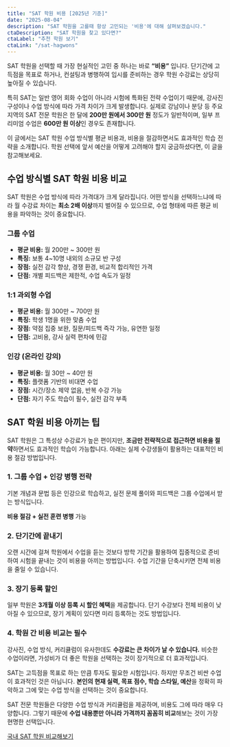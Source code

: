 ```yaml
---
title: "SAT 학원 비용 [2025년 기준]"
date: "2025-08-04"
description: "SAT 학원을 고를때 항상 고민되는 '비용'에 대해 살펴보겠습니다."
ctaDescription: "SAT 학원을 찾고 있다면?"
ctaLabel: "추천 학원 보기"
ctaLink: "/sat-hagwons"
---
```


SAT 학원을 선택할 때 가장 현실적인 고민 중 하나는 바로 **“비용”** 입니다. 단기간에 고득점을 목표로 하거나, 컨설팅과 병행하여 입시를 준비하는 경우 학원 수강료는 상당히 높아질 수 있습니다.

특히 SAT는 일반 영어 회화 수업이 아니라 시험에 특화된 전략 수업이기 때문에, 강사진 구성이나 수업 방식에 따라 가격 차이가 크게 발생합니다. 실제로 강남이나 분당 등 주요 지역의 SAT 전문 학원은 한 달에 **200만 원에서 300만 원** 정도가 일반적이며, 일부 프리미엄 수업은 **600만 원 이상**인 경우도 존재합니다.

이 글에서는 SAT 학원 수업 방식별 평균 비용과, 비용을 절감하면서도 효과적인 학습 전략을 소개합니다. 학원 선택에 앞서 예산을 어떻게 고려해야 할지 궁금하셨다면, 이 글을 참고해보세요.

## 수업 방식별 SAT 학원 비용 비교

SAT 학원은 수업 방식에 따라 가격대가 크게 달라집니다. 어떤 방식을 선택하느냐에 따라 월 수강료 차이는 **최소 2배 이상**까지 벌어질 수 있으므로, 수업 형태에 따른 평균 비용을 파악하는 것이 중요합니다.

### 그룹 수업

- **평균 비용:** 월 200만 ~ 300만 원  
- **특징:** 보통 4~10명 내외의 소규모 반 구성  
- **장점:** 실전 감각 향상, 경쟁 환경, 비교적 합리적인 가격  
- **단점:** 개별 피드백은 제한적, 수업 속도가 일정  

### 1:1 과외형 수업

- **평균 비용:** 월 300만 ~ 700만 원  
- **특징:** 학생 1명을 위한 맞춤 수업  
- **장점:** 약점 집중 보완, 질문/피드백 즉각 가능, 유연한 일정  
- **단점:** 고비용, 강사 실력 편차에 민감  

### 인강 (온라인 강의)

- **평균 비용:** 월 30만 ~ 40만 원  
- **특징:** 플랫폼 기반의 비대면 수업  
- **장점:** 시간/장소 제약 없음, 반복 수강 가능  
- **단점:** 자기 주도 학습이 필수, 실전 감각 부족  

## SAT 학원 비용 아끼는 팁

SAT 학원은 그 특성상 수강료가 높은 편이지만, **조금만 전략적으로 접근하면 비용을 절약**하면서도 효과적인 학습이 가능합니다. 아래는 실제 수강생들이 활용하는 대표적인 비용 절감 방법입니다.

### 1. 그룹 수업 + 인강 병행 전략

기본 개념과 문법 등은 인강으로 학습하고, 실전 문제 풀이와 피드백은 그룹 수업에서 받는 방식입니다.

**비용 절감 + 실전 훈련 병행** 가능

### 2. 단기간에 끝내기

오랜 시간에 걸쳐 학원에서 수업을 듣는 것보다 방학 기간을 활용하여 집중적으로 준비하여 시험을 끝내는 것이 비용을 아끼는 방법입니다. 수업 기간을 단축시키면 전체 비용을 줄일 수 있습니다.

### 3. 장기 등록 할인

일부 학원은 **3개월 이상 등록 시 할인 혜택**을 제공합니다. 단기 수강보다 전체 비용이 낮아질 수 있으므로, 장기 계획이 있다면 미리 등록하는 것도 방법입니다.

### 4. 학원 간 비용 비교는 필수

강사진, 수업 방식, 커리큘럼이 유사한데도 **수강료는 큰 차이가 날 수 있습니다.** 비슷한 수업이라면, 가성비가 더 좋은 학원을 선택하는 것이 장기적으로 더 효과적입니다.

SAT는 고득점을 목표로 하는 만큼 투자도 필요한 시험입니다. 하지만 무조건 비싼 수업이 효과적인 것은 아닙니다. **본인의 현재 실력, 목표 점수, 학습 스타일, 예산**을 정확히 파악하고 그에 맞는 수업 방식을 선택하는 것이 중요합니다.

SAT 전문 학원들은 다양한 수업 방식과 커리큘럼을 제공하며, 비용도 그에 따라 매우 다양합니다. 그렇기 때문에 **수업 내용뿐만 아니라 가격까지 꼼꼼히 비교**해보는 것이 가장 현명한 선택입니다.

[국내 SAT 학원 비교해보기](https://www.ibmaster.net/sat-hagwons)